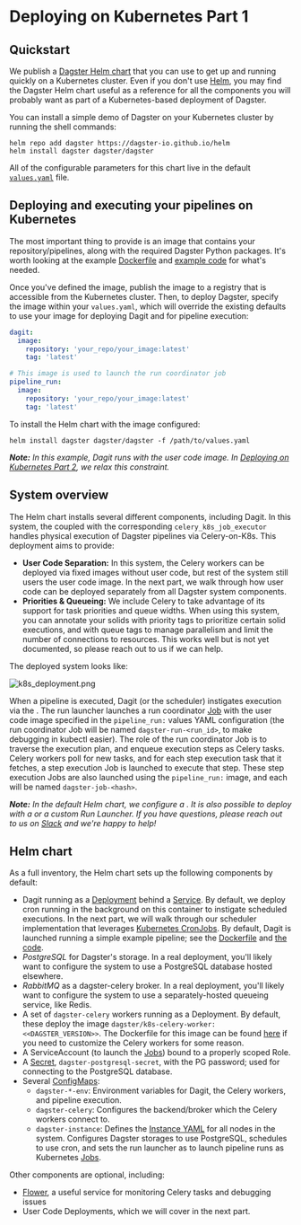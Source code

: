
<DynamicMetaTags
  title="Deploying on Kubernetes Part 1 | Dagster"
  description="Dagster is a system for building modern data applications."
/>

# Deploying on Kubernetes Part 1

## Quickstart

We publish a [Dagster Helm chart](https://github.com/dagster-io/dagster/tree/master/python_modules/libraries/dagster-k8s/helm)
that you can use to get up and running quickly on a Kubernetes cluster. Even if you don't use
[Helm](https://helm.sh/), you may find the Dagster Helm chart useful as a reference for all the components
you will probably want as part of a Kubernetes-based deployment of Dagster.

You can install a simple demo of Dagster on your Kubernetes cluster by running the shell commands:

```shell
helm repo add dagster https://dagster-io.github.io/helm
helm install dagster dagster/dagster
```

All of the configurable parameters for this chart live in the default
[`values.yaml`](https://github.com/dagster-io/dagster/blob/master/python_modules/libraries/dagster-k8s/helm/dagster/values.yaml)
file.

## Deploying and executing your pipelines on Kubernetes

The most important thing to provide is an image that contains your repository/pipelines,
along with the required Dagster Python packages. It's worth looking at the example
[Dockerfile](https://github.com/dagster-io/dagster/blob/master/python_modules/automation/automation/docker/images/k8s-example/Dockerfile)
and [example
code](https://github.com/dagster-io/dagster/tree/master/examples/deploy_k8s/example_project) for
what's needed.

Once you've defined the image, publish the image to a registry that is accessible from the
Kubernetes cluster. Then, to deploy Dagster, specify the image within your `values.yaml`, which
will override the existing defaults to use your image for deploying Dagit and for pipeline execution:

```yaml
dagit:
  image:
    repository: 'your_repo/your_image:latest'
    tag: 'latest'

# This image is used to launch the run coordinator job
pipeline_run:
  image:
    repository: 'your_repo/your_image:latest'
    tag: 'latest'
```

To install the Helm chart with the image configured:

```shell
helm install dagster dagster/dagster -f /path/to/values.yaml
```

_**Note:** In this example, Dagit runs with the user code image. In
[Deploying on Kubernetes Part 2](https://docs.dagster.io/deploying/k8s_part2), we relax this constraint._

## System overview

The Helm chart installs several different components, including Dagit. In this system, the <PyObject
module="dagster_celery_k8s" object="CeleryK8sRunLauncher" /> coupled with the corresponding
`celery_k8s_job_executor` handles physical execution of Dagster pipelines via Celery-on-K8s. This
deployment aims to provide:

- **User Code Separation:** In this system, the Celery workers can be deployed via fixed images
  without user code, but rest of the system still users the user code image. In the next part, we
  walk through how user code can be deployed separately from all Dagster system components.
- **Priorities & Queueing:** We include Celery to take advantage of its support for task
  priorities and queue widths. When using this system, you can annotate your solids with priority
  tags to prioritize certain solid executions, and with queue tags to manage parallelism and limit
  the number of connections to resources. This works well but is not yet documented, so please
  reach out to us if we can help.

The deployed system looks like:

<!-- https://excalidraw.com/#json=6321162049028096,gYi_3fAQJvT5UQLY2MRCUg -->

![k8s_deployment.png](/assets/images/deploying/k8s_deployment.png)

When a pipeline is executed, Dagit (or the scheduler) instigates execution via the <PyObject
module="dagster_celery_k8s" object="CeleryK8sRunLauncher" />. The run launcher launches a
run coordinator [Job](https://kubernetes.io/docs/concepts/workloads/controllers/job/) with the
user code image specified in the `pipeline_run:` values YAML configuration (the run coordinator
Job will be named `dagster-run-<run_id>`, to make debugging in kubectl easier). The role of the run
coordinator Job is to traverse the execution plan, and enqueue execution steps as Celery tasks.
Celery workers poll for new tasks, and for each step execution task that it fetches, a
step execution Job is launched to execute that step. These step execution Jobs are also launched
using the `pipeline_run:` image, and each will be named `dagster-job-<hash>`.

_**Note:** In the default Helm chart, we configure a <PyObject module="dagster_celery_k8s" object="CeleryK8sRunLauncher" />.
It is also possible to deploy with a <PyObject module="dagster_k8s" object="K8sRunLauncher" /> or a custom Run Launcher.
If you have questions, please reach out to us on [Slack][1] and we're happy to help!_

## Helm chart

As a full inventory, the Helm chart sets up the following components by default:

- Dagit running as a
  [Deployment](https://kubernetes.io/docs/concepts/workloads/controllers/deployment/) behind a
  [Service](https://kubernetes.io/docs/concepts/services-networking/service/). By default,
  we deploy cron running in the background on this container to instigate scheduled executions.
  In the next part, we will walk through our scheduler implementation that leverages
  [Kubernetes CronJobs](https://kubernetes.io/docs/concepts/workloads/controllers/cron-jobs/). By default,
  Dagit is launched running a simple example pipeline; see the
  [Dockerfile](https://github.com/dagster-io/dagster/blob/master/python_modules/automation/automation/docker/images/k8s-example/Dockerfile)
  and [the code](https://github.com/dagster-io/dagster/tree/master/examples/deploy_k8s/example_project).
- _PostgreSQL_ for Dagster's storage. In a real deployment, you'll likely want to configure the
  system to use a PostgreSQL database hosted elsewhere.
- _RabbitMQ_ as a dagster-celery broker. In a real deployment, you'll likely want to configure the
  system to use a separately-hosted queueing service, like Redis.
- A set of `dagster-celery` workers running as a Deployment. By default, these deploy the image
  `dagster/k8s-celery-worker:<<DAGSTER_VERSION>>`. The Dockerfile
  for this image can be found
  [here](https://github.com/dagster-io/dagster/blob/master/python_modules/automation/automation/docker/images/k8s-celery-worker/Dockerfile)
  if you need to customize the Celery workers for some reason.
- A ServiceAccount (to launch the [Jobs](https://kubernetes.io/docs/concepts/workloads/controllers/job/)) bound to a properly scoped Role.
- A [Secret](https://kubernetes.io/docs/concepts/configuration/secret/),
  `dagster-postgresql-secret`,
  with the PG password; used for connecting to the PostgreSQL database.
- Several [ConfigMaps](https://kubernetes.io/docs/concepts/configuration/configmap/):
  - `dagster-*-env`: Environment variables for Dagit, the Celery workers, and pipeline execution.
  - `dagster-celery`: Configures the backend/broker which the Celery workers connect to.
  - `dagster-instance`: Defines the [Instance YAML](/overview/instances/dagster-instance) for all
    nodes in the system. Configures Dagster storages to use PostgreSQL, schedules to use cron, and
    sets the run launcher as <PyObject module="dagster_celery_k8s" object="CeleryK8sRunLauncher" />
    to launch pipeline runs as Kubernetes
    [Jobs](https://kubernetes.io/docs/concepts/workloads/controllers/job/).

Other components are optional, including:
- [Flower](https://flower.readthedocs.io/en/latest/), a useful service for monitoring Celery tasks
  and debugging issues
- User Code Deployments, which we will cover in the next part.

[1]: https://join.slack.com/t/dagster/shared_invite/enQtNjEyNjkzNTA2OTkzLTI0MzdlNjU0ODVhZjQyOTMyMGM1ZDUwZDQ1YjJmYjI3YzExZGViMDI1ZDlkNTY5OThmYWVlOWM1MWVjN2I3NjU